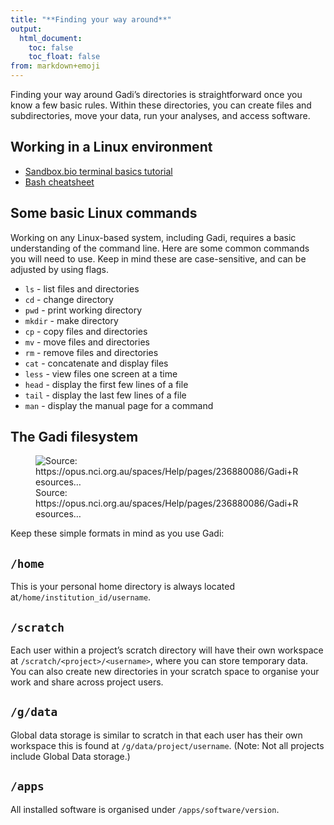 ```yaml
---
title: "**Finding your way around**"
output:
  html_document:
    toc: false
    toc_float: false
from: markdown+emoji
---
```


Finding your way around Gadi's directories is straightforward once you know a few basic rules. Within these directories, you can create files and subdirectories, move your data, run your analyses, and access software. 

## Working in a Linux environment

- [Sandbox.bio terminal basics tutorial](https://sandbox.bio/tutorials/carpentries-shell-novice/)
- [Bash cheatsheet](https://devhints.io/bash)

::: {.callout-note}
## Some basic Linux commands

Working on any Linux-based system, including Gadi, requires a basic understanding of the command line. Here are some common commands you will need to use. Keep in mind these are case-sensitive, and can be adjusted by using flags.


- `ls` - list files and directories
- `cd` - change directory
- `pwd` - print working directory
- `mkdir` - make directory
- `cp` - copy files and directories
- `mv` - move files and directories
- `rm` - remove files and directories
- `cat` - concatenate and display files
- `less` - view files one screen at a time
- `head` - display the first few lines of a file
- `tail` - display the last few lines of a file
- `man` - display the manual page for a command
:::

## The Gadi filesystem

![Source: https://opus.nci.org.au/spaces/Help/pages/236880086/Gadi+Resources...](../fig/gadi_system.png)

Keep these simple formats in mind as you use Gadi:

## `/home`

This is your personal home directory is always located at`/home/institution_id/username`.

## `/scratch`
Each user within a project's scratch directory will have their own workspace at `/scratch/<project>/<username>`, where you can store temporary data. You can also create new directories in your scratch space to organise your work and share across project users. 

## `/g/data`
Global data storage is similar to scratch in that each user has their own workspace this is found at `/g/data/project/username`. (Note: Not all projects include Global Data storage.)

## `/apps` 

All installed software is organised under `/apps/software/version`.


